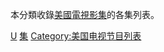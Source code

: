 本分類收錄[[美國|美國]][[影集|電視影集]]的各集列表。

{{catAZ}}

[[Category:各國電視劇各集列表|U]]
[[Category:美國電視劇|集]]
[[Category:美国电视节目列表|Category:美国电视节目列表]]